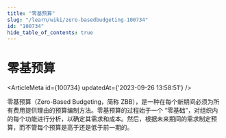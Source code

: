```yaml
---
title: "零基预算"
slug: "/learn/wiki/zero-basedbudgeting-100734"
id: "100734"
hide_table_of_contents: true
---
```



# 零基预算

<ArticleMeta id={100734} updatedAt={'2023-09-26 13:58:51'} />
<div className='border-solid border-b border-t-0 my-4 border-[var(--ifm-color-gray-300)]' />

零基预算（Zero-Based Budgeting，简称 ZBB），是一种在每个新期间必须为所有费用提供理由的预算编制方法。零基预算的过程始于一个 “零基础”，对组织内的每个功能进行分析，以确定其需求和成本。然后，根据未来期间的需求制定预算，而不管每个预算是高于还是低于前一期的。
